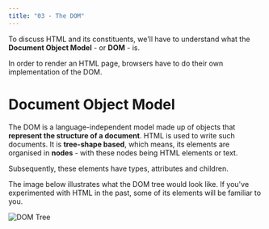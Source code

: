 ```yaml
---
title: "03 - The DOM"
---
```


To discuss HTML and its constituents, we'll have to understand what the **Document Object Model** - or **DOM** - is.

In order to render an HTML page, browsers have to do their own implementation of the DOM.

# Document Object Model

The DOM is a language-independent model made up of objects that **represent the structure of a document**. HTML is used to write such documents. It is **tree-shape based**, which means, its elements are organised in **nodes** - with these nodes being HTML elements or text.

Subsequently, these elements have types, attributes and children.

The image below illustrates what the DOM tree would look like. If you've experimented with HTML in the past, some of its elements will be familiar to you.

![DOM Tree](https://lh4.googleusercontent.com/ZLYJ4niebeToYfTj7SH7dfpeYaVCEiNsnNm8JDofXjrUL88nmcfWKLdRSNjlfdsSVtSIV_5FFvuN3IR_opW2XyIWNU45yAYGV4echnVz4vAo60TCUd_-i93vnVOmbbuQJcOXwjrghyE)